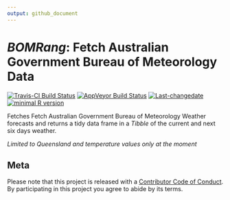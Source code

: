 ```yaml
---
output: github_document
---
```


<!-- README.md is generated from README.Rmd. Please edit that file -->

# _BOMRang_: Fetch Australian Government Bureau of Meteorology Data

[![Travis-CI Build Status](https://travis-ci.org/.svg?branch=master)](https://travis-ci.org/)
[![AppVeyor Build Status](https://ci.appveyor.com/api/projects/status/github/adamhsparks/BOMRang?branch=master&svg=true)](https://ci.appveyor.com/project/adamhsparks/BOMRang)
[![Last-changedate](https://img.shields.io/badge/last%20change-`r gsub('-', '--', Sys.Date())`-brightgreen.svg)](https://github.com/adamhsparks/BOMRang/commits/master) 
[![minimal R version](https://img.shields.io/badge/R%3E%3D-`r as.character(getRversion())`-brightgreen.svg)](https://cran.r-project.org/)

Fetches Fetch Australian Government Bureau of Meteorology Weather forecasts and returns a tidy data frame in a _Tibble_ of the current and next six days weather.

_Limited to Queensland and temperature values only at the moment_

## Meta
Please note that this project is released with a [Contributor Code of Conduct](CONDUCT.md). By participating in this project you agree to abide by its terms.
